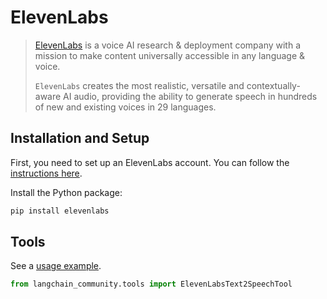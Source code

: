 # ElevenLabs

>[ElevenLabs](https://elevenlabs.io/about) is a voice AI research & deployment company
> with a mission to make content universally accessible in any language & voice.
>
>`ElevenLabs` creates the most realistic, versatile and contextually-aware
> AI audio, providing the ability to generate speech in hundreds of
> new and existing voices in 29 languages.

## Installation and Setup

First, you need to set up an ElevenLabs account. You can follow the
[instructions here](https://docs.elevenlabs.io/welcome/introduction).

Install the Python package:

```bash
pip install elevenlabs
```

## Tools

See a [usage example](/docs/integrations/tools/eleven_labs_tts).

```python
from langchain_community.tools import ElevenLabsText2SpeechTool
```
